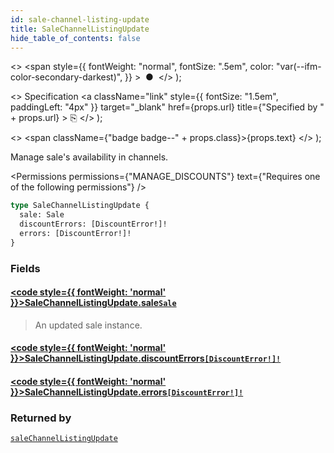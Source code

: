 ```yaml
---
id: sale-channel-listing-update
title: SaleChannelListingUpdate
hide_table_of_contents: false
---
```


  <>
    <span
      style={{
        fontWeight: "normal",
        fontSize: ".5em",
        color: "var(--ifm-color-secondary-darkest)",
      }}
    >
      &nbsp;●&nbsp;
    </span>
  </>
);

  <>
    Specification
    <a
      className="link"
      style={{ fontSize: "1.5em", paddingLeft: "4px" }}
      target="\_blank"
      href={props.url}
      title={"Specified by " + props.url}
    >
      ⎘
    </a>
  </>
);

  <>
    <span className={"badge badge--" + props.class}>{props.text}</span>
  </>
);

Manage sale's availability in channels.

<Permissions
  permissions={"MANAGE_DISCOUNTS"}
  text={"Requires one of the following permissions"}
/>

```graphql
type SaleChannelListingUpdate {
  sale: Sale
  discountErrors: [DiscountError!]!
  errors: [DiscountError!]!
}
```

### Fields

#### [<code style={{ fontWeight: 'normal' }}>SaleChannelListingUpdate.<b>sale</b></code>](#)<Bullet />[`Sale`](../../../api-reference/discounts/objects/sale) <Badge class="secondary" text="object"/>

> An updated sale instance.

#### [<code style={{ fontWeight: 'normal' }}>SaleChannelListingUpdate.<b>discountErrors</b></code>](#)<Bullet />[`[DiscountError!]!`](../../../api-reference/discounts/objects/discount-error) <Badge class="secondary" text="non-null"/> <Badge class="secondary" text="object"/>

>

#### [<code style={{ fontWeight: 'normal' }}>SaleChannelListingUpdate.<b>errors</b></code>](#)<Bullet />[`[DiscountError!]!`](../../../api-reference/discounts/objects/discount-error) <Badge class="secondary" text="non-null"/> <Badge class="secondary" text="object"/>

>

### Returned by

[`saleChannelListingUpdate`](../../../api-reference/discounts/mutations/sale-channel-listing-update) <Badge class="secondary" text="mutation"/>

